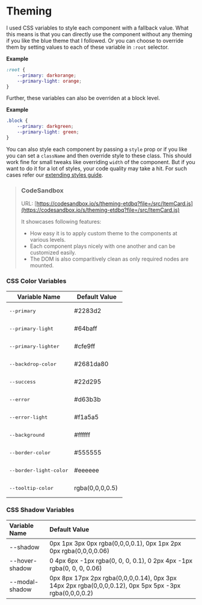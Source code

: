 
<Meta title="Get Started/Theming" />

# Theming

I used CSS variables to style each component with a fallback value. What this means is that you can directly use the
component without any theming if you like the blue theme that I followed. Or you can choose to override them by
setting values to each of these variable in `:root` selector.

**Example**
```css
:root {
    --primary: darkorange;
    --primary-light: orange;
}
```

Further, these variables can also be overriden at a block level.

**Example**
```css
.block {
    --primary: darkgreen;
    --primary-light: green;
}
```

You can also style each component by passing a `style` prop or if you like you can set a `className` and then override
style to these class. This should work fine for small tweaks like overriding `width` of the component. But if you want
to do it for a lot of styles, your code quality may take a hit. For such cases refer our
[extending styles guide](/?path=/docs/get-started-extending-styles--page).

> ### CodeSandbox
>
> URL: [https://codesandbox.io/s/theming-etdbq?file=/src/ItemCard.js](https://codesandbox.io/s/theming-etdbq?file=/src/ItemCard.js)
>
> It showcases following features:
> - How easy it is to apply custom theme to the components at various levels.
> - Each component plays nicely with one another and can be customized easily.
> - The DOM is also comparitively clean as only required nodes are mounted.

### CSS Color Variables

<table>
    <thead>
        <th>Variable Name</th><th width="120">Default Value</th>
    </thead>
    <tbody>
        <tr>
            <td><pre>--primary</pre></td>
            <td style={{ backgroundColor: '#2283d2', color: '#fff', textAlign: 'center' }}>#2283d2</td>
        </tr>
        <tr>
            <td><pre>--primary-light</pre></td>
            <td style={{ backgroundColor: '#64baff', textAlign: 'center' }}>#64baff</td>
        </tr>
        <tr>
            <td><pre>--primary-lighter</pre></td>
            <td style={{ backgroundColor: '#cfe9ff', textAlign: 'center' }}>#cfe9ff</td>
        </tr>
        <tr>
            <td><pre>--backdrop-color</pre></td>
            <td style={{ backgroundColor: '#2681da80', textAlign: 'center' }}>#2681da80</td>
        </tr>
        <tr>
            <td><pre>--success</pre></td>
            <td style={{ backgroundColor: '#22d295', textAlign: 'center' }}>#22d295</td>
        </tr>
        <tr>
            <td><pre>--error</pre></td>
            <td style={{ backgroundColor: '#d63b3b', color: '#fff', textAlign: 'center' }}>#d63b3b</td>
        </tr>
        <tr>
            <td><pre>--error-light</pre></td>
            <td style={{ backgroundColor: '#f1a5a5', textAlign: 'center' }}>#f1a5a5</td>
        </tr>
        <tr>
            <td><pre>--background</pre></td>
            <td style={{ backgroundColor: '#ffffff', textAlign: 'center' }}>#ffffff</td>
        </tr>
        <tr>
            <td><pre>--border-color</pre></td>
            <td style={{ backgroundColor: '#555555', color: '#fff', textAlign: 'center' }}>#555555</td>
        </tr>
        <tr>
            <td><pre>--border-light-color</pre></td>
            <td style={{ backgroundColor: '#eeeeee', textAlign: 'center' }}>#eeeeee</td>
        </tr>
        <tr>
            <td><pre>--tooltip-color</pre></td>
            <td style={{ backgroundColor: 'rgba(0,0,0,0.5)', color : '#fff', textAlign: 'center' }}>rgba(0,0,0,0.5)</td>
        </tr>
    </tbody>
</table>

### CSS Shadow Variables

| Variable Name | Default Value |
| :- | :- |
| --shadow | 0px 1px 3px 0px rgba(0,0,0,0.1), 0px 1px 2px 0px rgba(0,0,0,0.06) |
| --hover-shadow | 0 4px 6px -1px rgba(0, 0, 0, 0.1), 0 2px 4px -1px rgba(0, 0, 0, 0.06) |
| --modal-shadow |  0px 8px 17px 2px rgba(0,0,0,0.14), 0px 3px 14px 2px rgba(0,0,0,0.12), 0px 5px 5px -3px rgba(0,0,0,0.2) |
